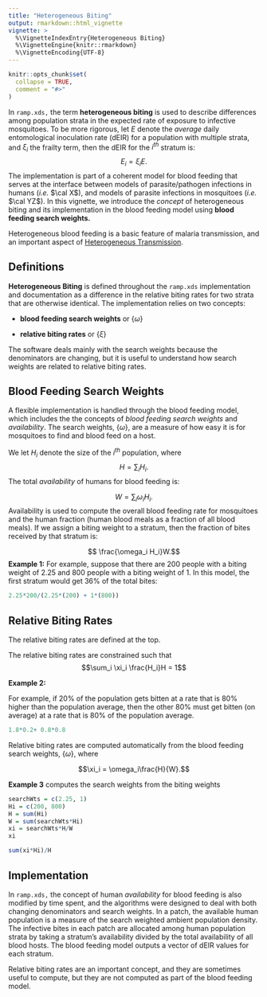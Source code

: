 ```yaml
---
title: "Heterogeneous Biting"
output: rmarkdown::html_vignette
vignette: >
  %\VignetteIndexEntry{Heterogeneous Biting}
  %\VignetteEngine{knitr::rmarkdown}
  %\VignetteEncoding{UTF-8}
---
```


```r
knitr::opts_chunk$set(
  collapse = TRUE,
  comment = "#>"
)
```

In `ramp.xds,` the term **heterogeneous biting** is used to describe differences among population strata in the expected rate of exposure to infective mosquitoes. 
To be more rigorous, let $E$ denote the *average* daily entomological inoculation rate (dEIR) for a population with multiple strata, and $\xi_i$ the frailty term, then the dEIR for the $i^{th}$ stratum is: 
$$E_i = \xi_i E.$$ 
The implementation is part of a coherent model for blood feeding that serves at the interface between models of parasite/pathogen infections in humans (*i.e.* $\cal X$), and models of parasite infections in mosquitoes (*i.e.* $\cal YZ$). In this vignette, we introduce the *concept* of heterogeneous biting and its implementation in the blood feeding model using **blood feeding search weights.**


Heterogeneous blood feeding is a basic feature of malaria transmission, and an important aspect of [Heterogeneous Transmission](heterogeneous_transmission.html). 


## Definitions 

**Heterogeneous Biting** is defined throughout the `ramp.xds` implementation and documentation as a difference in the relative biting rates for two strata that are otherwise identical. The implementation relies on two concepts:

+ **blood feeding search weights** or $\left\{\omega\right\}$

+ **relative biting rates** or  $\left\{\xi\right\}$

The software deals mainly with the search weights because the denominators are changing, but it is useful to understand how search weights are related to relative biting rates. 

## Blood Feeding Search Weights 

A flexible implementation is handled through the blood feeding model, which includes the the concepts of *blood feeding search weights* and *availability*. The search weights, $\left\{\omega\right\}$, are a measure of how easy it is for mosquitoes to find and blood feed on a host. 

We let $H_i$ denote the size of the $i^{th}$ population, where $$H = \sum_i H_i.$$ The total *availability* of humans for blood feeding is:

$$W = \sum_i \omega_i H_i.$$
Availability is used to compute the overall blood feeding rate for mosquitoes and the human fraction (human blood meals as a fraction of all blood meals). If we assign a biting weight to a stratum, then the fraction of bites received by that stratum is: 

$$ \frac{\omega_i H_i}W.$$ 
**Example 1:** For example, suppose that there are 200 people with a biting weight of 2.25 and 800 people with a biting weight of 1. In this model, the first stratum would get 36% of the total bites:

```r
2.25*200/(2.25*(200) + 1*(800))
```

## Relative Biting Rates 

The relative biting rates are defined at the top. 

The relative biting rates are constrained such that 
$$\sum_i \xi_i \frac{H_i}H = 1$$ 

**Example 2:**

For example, if 20% of the population gets bitten at a rate that is 80% higher than the population average, then the other 80% must get bitten (on average) at a rate that is 80% of the population average.

```r
1.8*0.2+ 0.8*0.8
```

Relative biting rates are computed automatically from the blood feeding search weights, $\left\{\omega\right\},$ where 

$$\xi_i = \omega_i\frac{H}{W}.$$


**Example 3** computes the search weights from the biting weights

```r
searchWts = c(2.25, 1)
Hi = c(200, 800)
H = sum(Hi) 
W = sum(searchWts*Hi)
xi = searchWts*H/W
xi 
```

```r
sum(xi*Hi)/H
```

## Implementation

In `ramp.xds,` the concept of human *availability* for blood feeding is also modified by time spent, and the algorithms were designed to deal with both changing denominators and search weights. In a patch, the available human population is a measure of the search weighted ambient population density.
The infective bites in each patch are allocated among human population strata by taking a stratum's availability divided by the total availability of all blood hosts. The blood feeding model outputs a vector of dEIR values for each stratum. 

Relative biting rates are an important concept, and they are sometimes useful to compute, but they are not computed as part of the blood feeding model.  

